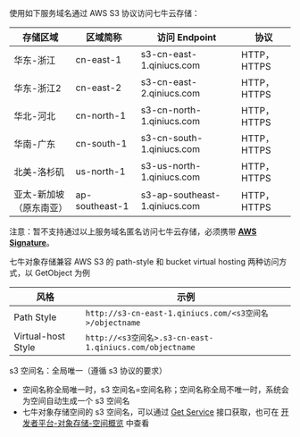 使用如下服务域名通过 AWS S3 协议访问七牛云存储：

| 存储区域 | 区域简称 | 访问 Endpoint | 协议 |
| ----- | ---- | --------- |-------|
| 华东-浙江 | cn-east-1 | s3-cn-east-1.qiniucs.com | HTTP，HTTPS|
| 华东-浙江2 | cn-east-2 | s3-cn-east-2.qiniucs.com | HTTP，HTTPS |
| 华北-河北 | cn-north-1 | s3-cn-north-1.qiniucs.com | HTTP，HTTPS |
| 华南-广东 | cn-south-1 | s3-cn-south-1.qiniucs.com | HTTP，HTTPS |
| 北美-洛杉矶 | us-north-1 | s3-us-north-1.qiniucs.com | HTTP，HTTPS |
| 亚太-新加坡（原东南亚） | ap-southeast-1 | s3-ap-southeast-1.qiniucs.com | HTTP，HTTPS |



注意：暂不支持通过以上服务域名匿名访问七牛云存储，必须携带 **[AWS Signature](/kodo/manual/4093/s3-authentication.md)**。

<a id="path-style"></a>
七牛对象存储兼容 AWS S3 的 path-style 和 bucket virtual hosting 两种访问方式，以 GetObject 为例

| 风格 | 示例 |
| ---- | ---- |
| Path Style | `http://s3-cn-east-1.qiniucs.com/<s3空间名>/objectname` |
| Virtual-host Style | `http://<s3空间名>.s3-cn-east-1.qiniucs.com/objectname` |

s3 空间名：全局唯一（遵循 s3 协议的要求）
* 空间名称全局唯一时，s3 空间名=空间名称；空间名称全局不唯一时，系统会为空间自动生成一个 s3 空间名
* 七牛对象存储空间的 s3 空间名，可以通过 [Get Service](/kodo/manual/4087/compatible-s3-api#service-operation) 接口获取，也可在 [开发者平台-对象存储-空间概览](https://portal.qiniu.com/bucket) 中查看

